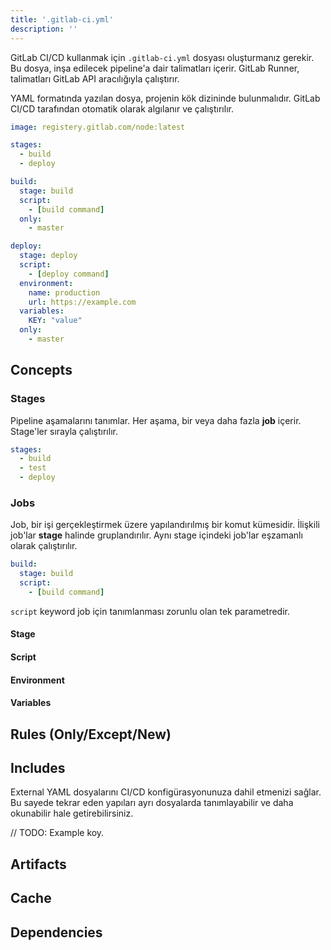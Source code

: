```yaml
---
title: '.gitlab-ci.yml'
description: ''
---
```


GitLab CI/CD kullanmak için `.gitlab-ci.yml` dosyası oluşturmanız
gerekir. Bu dosya, inşa edilecek pipeline'a dair talimatları içerir.
GitLab Runner, talimatları GitLab API aracılığıyla çalıştırır.

YAML formatında yazılan dosya, projenin kök dizininde bulunmalıdır.
GitLab CI/CD tarafından otomatik olarak algılanır ve çalıştırılır.

```yaml
image: registery.gitlab.com/node:latest

stages:
  - build
  - deploy

build:
  stage: build
  script:
    - [build command]
  only:
    - master

deploy:
  stage: deploy
  script:
    - [deploy command]
  environment:
    name: production
    url: https://example.com
  variables:
    KEY: "value"
  only:
    - master
```

## Concepts

### Stages

Pipeline aşamalarını tanımlar. Her aşama, bir veya daha fazla
**job** içerir. Stage'ler sırayla çalıştırılır.

```yaml
stages:
  - build
  - test
  - deploy
```

### Jobs

Job, bir işi gerçekleştirmek üzere yapılandırılmış bir komut
kümesidir. İlişkili job'lar **stage** halinde gruplandırılır.
Aynı stage içindeki job'lar eşzamanlı olarak çalıştırılır.

```yaml
build:
  stage: build
  script:
    - [build command] 
```

<Info>`script` keyword job için tanımlanması zorunlu olan tek parametredir.</Info>

#### Stage

#### Script

#### Environment

#### Variables

## Rules (Only/Except/New)

## Includes

External YAML dosyalarını CI/CD konfigürasyonunuza dahil etmenizi sağlar. Bu
sayede tekrar eden yapıları ayrı dosyalarda tanımlayabilir ve daha okunabilir
hale getirebilirsiniz.

// TODO: Example koy.

## Artifacts

## Cache

## Dependencies